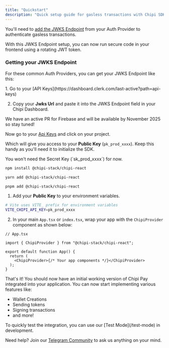 ```yaml
---
title: "Quickstart"
description: "Quick setup guide for gasless transactions with Chipi SDK in React applications"
---
```


<Steps>
  <Step title="Configure your Authentication" titleSize="h2">

You'll need to [add the JWKS Endpoint](https://dashboard.chipipay.com/configure/jwks-endpoint) from your Auth Provider to authenticate gasless transactions.

<Tip>
  With this JWKS Endpoint setup, you can now run secure code in your frontend
  using a rotating JWT token.
</Tip>

### Getting your JWKS Endpoint

For these common Auth Providers, you can get your JWKS Endpoint like this:

<Tabs>
  <Tab title="Clerk">
  1. Go to your [API Keys](https://dashboard.clerk.com/last-active?path=api-keys)

  2. Copy your **Jwks Url** and paste it into the JWKS Endpoint field in your Chipi Dashboard.
  </Tab>

  <Tab title="Firebase">
  We have an active PR for Firebase and will be available by November 2025
   so stay tuned!

  </Tab>

</Tabs>

</Step>

<Step title="Get your Public Key" titleSize="h2">

Now go to your [Api Keys](https://dashboard.chipipay.com/configure/api-keys) and click on your project.

Which will give you access to your **Public Key** (`pk_prod_xxxx`). Keep this handy as you'll need it to initialize the SDK.

<Info>
 You won't need the Secret Key (`sk_prod_xxxx`) for now.
</Info>

</Step>

<Step title="Install the SDK" titleSize="h2">

<CodeGroup>

```bash npm
npm install @chipi-stack/chipi-react
```

```bash yarn
yarn add @chipi-stack/chipi-react
```

```bash pnpm
pnpm add @chipi-stack/chipi-react
```

</CodeGroup>

</Step>

<Step title="Initialize the SDK" titleSize="h2">

1. Add your **Public Key** to your environment variables.

```bash
# Vite uses VITE_ prefix for environment variables
VITE_CHIPI_API_KEY=pk_prod_xxxx
```



2. In your main `App.tsx` or `index.tsx`, wrap your app with the `ChipiProvider` component as shown below:

```tsx
// App.tsx

import { ChipiProvider } from "@chipi-stack/chipi-react";

export default function App() {
  return (
    <ChipiProvider>{/* Your app components */}</ChipiProvider>
  );
}
```

</Step>

<Step title="Celebrate & Learn More!" titleSize="h2">

That's it! You should now have an initial working version of Chipi Pay integrated into your application. You can now start implementing various features like:

- Wallet Creations
- Sending tokens
- Signing transactions
- and more!

<Tip>
  To quickly test the integration, you can use our [Test Mode](/test-mode) in
  development.
</Tip>

Need help? Join our [Telegram Community](https://t.me/+e2qjHEOwImkyZDVh) to ask us anything on your mind.

</Step>

</Steps>
